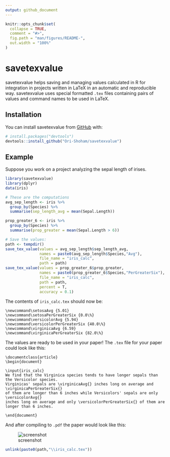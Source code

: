 ```yaml
---
output: github_document
---
```


<!-- README.md is generated from README.Rmd. Please edit that file -->

```r
knitr::opts_chunk$set(
  collapse = TRUE,
  comment = "#>",
  fig.path = "man/figures/README-",
  out.width = "100%"
)
```

# savetexvalue

<!-- badges: start -->
<!-- badges: end -->

savetexvalue helps saving and managing values calculated in R for integration in
projects written in LaTeX in an automatic and reproducible way. savetexvalue
uses special formatted `.tex` files containing pairs of values and command
names to be used in LaTeX.


## Installation

You can install savetexvalue from [GitHub](https://github.com/) with:

``` r
# install.packages("devtools")
devtools::install_github("Ori-Shoham/savetexvalue")
```

## Example

Suppose you work on a project analyzing the sepal length of irises. 
```r
library(savetexvalue)
library(dplyr)
data(iris)

# These are the computations
avg_sep_length <- iris %>% 
  group_by(Species) %>% 
  summarise(sep_length_avg = mean(Sepal.Length))

prop_greater_6 <- iris %>% 
  group_by(Species) %>% 
  summarise(prop_greater = mean(Sepal.Length > 6))

# Save the values:
path <- tempdir()
save_tex_value(values = avg_sep_length$sep_length_avg,
               names = paste0(avg_sep_length$Species,"Avg"),
               file_name = "iris_calc",
               path = path)
save_tex_value(values = prop_greater_6$prop_greater,
               names = paste0(prop_greater_6$Species,"PerGreaterSix"),
               file_name = "iris_calc",
               path = path,
               percent = T,
               accuracy = 0.1)
```

The contents of `iris_calc.tex` should now be:

```{}
\newcommand\setosaAvg {5.01}
\newcommand\setosaPerGreaterSix {0.0\%}
\newcommand\versicolorAvg {5.94}
\newcommand\versicolorPerGreaterSix {40.0\%}
\newcommand\virginicaAvg {6.59}
\newcommand\virginicaPerGreaterSix {82.0\%}
```

The values are ready to be used in your paper! The `.tex` file for your paper could look like this:

```{}
\documentclass{article}
\begin{document}

\input{iris_calc}
We find that the Virginica species tends to have longer sepals than the Versicolor species.
Virginicas' sepals are \virginicaAvg{} inches long on average and \virginicaPerGreaterSix{}
of them are longer than 6 inches while Versicolors' sepals are only \versicolorAvg{}
inches long on average and only \versicolorPerGreaterSix{} of them are longer than 6 inches.

\end{document}
```

And after compiling to `.pdf` the paper would look like this:


![screenshot](man/figures/README-example.PNG)


```r
unlink(paste0(path,"\\iris_calc.tex"))
```

